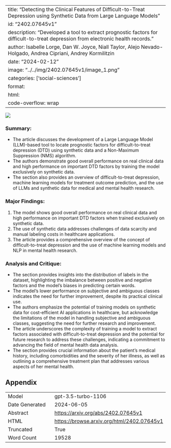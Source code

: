 
---
title: "Detecting the Clinical Features of Difficult-to-Treat Depression using Synthetic Data from Large Language Models"
id: "2402.07645v1"
description: "Developed a tool to extract prognostic factors for difficult-to-treat depression from electronic health records."
author: Isabelle Lorge, Dan W. Joyce, Niall Taylor, Alejo Nevado-Holgado, Andrea Cipriani, Andrey Kormilitzin
date: "2024-02-12"
image: "../../img/2402.07645v1/image_1.png"
categories: ['social-sciences']
format:
  html:
    code-overflow: wrap
---

![](../../img/2402.07645v1/image_1.png)

### Summary:
- The article discusses the development of a Large Language Model (LLM)-based tool to locate prognostic factors for difficult-to-treat depression (DTD) using synthetic data and a Non-Maximum Suppression (NMS) algorithm.
- The authors demonstrate good overall performance on real clinical data and high performance on important DTD factors by training the model exclusively on synthetic data.
- The section also provides an overview of difficult-to-treat depression, machine learning models for treatment outcome prediction, and the use of LLMs and synthetic data for medical and mental health research.

### Major Findings:
1. The model shows good overall performance on real clinical data and high performance on important DTD factors when trained exclusively on synthetic data.
2. The use of synthetic data addresses challenges of data scarcity and manual labeling costs in healthcare applications.
3. The article provides a comprehensive overview of the concept of difficult-to-treat depression and the use of machine learning models and NLP in mental health research.

### Analysis and Critique:
- The section provides insights into the distribution of labels in the dataset, highlighting the imbalance between positive and negative factors and the model's biases in predicting certain words.
- The model's lower performance on subjective and ambiguous classes indicates the need for further improvement, despite its practical clinical use.
- The authors emphasize the potential of training models on synthetic data for cost-efficient AI applications in healthcare, but acknowledge the limitations of the model in handling subjective and ambiguous classes, suggesting the need for further research and improvement.
- The article underscores the complexity of training a model to extract factors associated with difficult-to-treat depression and the potential for future research to address these challenges, indicating a commitment to advancing the field of mental health data analysis.
- The section provides crucial information about the patient's medical history, including comorbidities and the severity of her illness, as well as outlining a comprehensive treatment plan that addresses various aspects of her mental health.

## Appendix

|          |          |
|----------|----------|
| Model     | gpt-3.5-turbo-1106       |
| Date Generated     | 2024-06-05       |
| Abstract | [https://arxiv.org/abs/2402.07645v1](https://arxiv.org/abs/2402.07645v1)        |
| HTML     | [https://browse.arxiv.org/html/2402.07645v1](https://browse.arxiv.org/html/2402.07645v1)       |
| Truncated       | True       |
| Word Count       | 19528       |